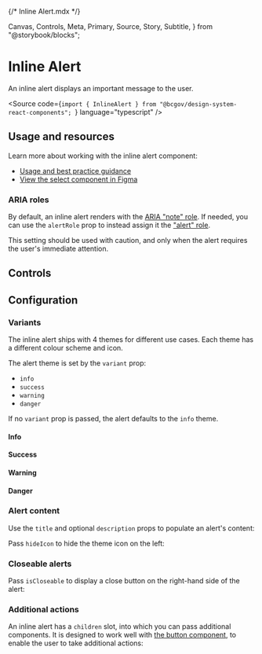 {/* Inline Alert.mdx */}

  Canvas,
  Controls,
  Meta,
  Primary,
  Source,
  Story,
  Subtitle,
} from "@storybook/blocks";


<Meta of={InlineAlertStories} />

# Inline Alert

<Subtitle>An inline alert displays an important message to the user.</Subtitle>

<Source
  code={`import { InlineAlert } from "@bcgov/design-system-react-components"; `}
  language="typescript"
/>

## Usage and resources

Learn more about working with the inline alert component:

- [Usage and best practice guidance]()
- [View the select component in Figma](https://www2.gov.bc.ca/gov/content?id=8E36BE1D10E04A17B0CD4D913FA7AC43#designers)

### ARIA roles

By default, an inline alert renders with the [ARIA "note" role](https://developer.mozilla.org/en-US/docs/Web/Accessibility/ARIA/Roles/note_role). If needed, you can use the `alertRole` prop to instead assign it the ["alert" role](https://developer.mozilla.org/en-US/docs/Web/Accessibility/ARIA/Roles/alert_role).

This setting should be used with caution, and only when the alert requires the user's immediate attention.

## Controls

<Primary of={InlineAlertStories} />
<Controls of={InlineAlertStories.InlineAlertTemplate} />

## Configuration

### Variants

The inline alert ships with 4 themes for different use cases. Each theme has a different colour scheme and icon.

The alert theme is set by the `variant` prop:

- `info`
- `success`
- `warning`
- `danger`

If no `variant` prop is passed, the alert defaults to the `info` theme.

#### Info

<Canvas of={InlineAlertStories.InfoAlert} />

#### Success

<Canvas of={InlineAlertStories.SuccessAlert} />

#### Warning

<Canvas of={InlineAlertStories.WarningAlert} />

#### Danger

<Canvas of={InlineAlertStories.DangerAlert} />

### Alert content

Use the `title` and optional `description` props to populate an alert's content:

<Canvas of={InlineAlertStories.InlineAlertTemplate} />

Pass `hideIcon` to hide the theme icon on the left:

<Canvas of={InlineAlertStories.InlineAlertWithoutIcon} />

### Closeable alerts

Pass `isCloseable` to display a close button on the right-hand side of the alert:

<Canvas of={InlineAlertStories.CloseableAlert} />

### Additional actions

An inline alert has a `children` slot, into which you can pass additional components. It is designed to work well with [the button component](?path=/docs/components-button-button--docs), to enable the user to take additional actions:

<Canvas of={InlineAlertStories.InlineAlertWithActions} />
